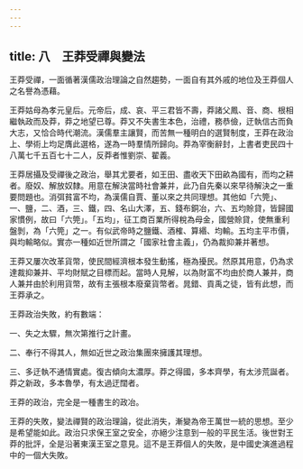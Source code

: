 ```yaml
---
---
---
```

title: 八　王莽受禪與變法
---




王莽受禪，一面循著漢儒政治理論之自然趨勢，一面自有其外戚的地位及王莽個人之名譽為憑藉。

王莽姑母為孝元皇后。元帝后，成、哀、平三君皆不壽，莽諸父鳳、音、商、根相繼執政而及莽，莽之地望已尊。莽又不失書生本色，治禮，務恭儉，迂執信古而負大志，又恰合時代潮流。漢儒羣主讓賢，而苦無一種明白的選賢制度，王莽在政治上、學術上均足膺此選格，遂為一時羣情所歸向。莽為宰衡辭封，上書者吏民四十八萬七千五百七十二人，反莽者惟劉崇、翟義。

王莽居攝及受禪後之政治，舉其尤要者，如王田、盡收天下田畝為國有，而均之耕者。廢奴、解放奴隸。用意在解決當時社會兼并，此乃自先秦以來早待解決之一重要問題也。消弭貧富不均，為漢儒自賈、董以來之共同理想。其他如「六筦」、一、鹽，二、酒，三、鐵，四、名山大澤，五、錢布銅冶，六、五均賒貸，皆歸國家慣例，故曰「六筦」。「五均」，征工商百業所得稅為母金，國營賒貸，使無重利盤剝，為「六筦」之一。有似武帝時之鹽鐵、酒榷、算緡、均輸。五均主平市價，與均輸略似。實亦一種如近世所謂之「國家社會主義」，仍為裁抑兼并著想。

王莽又屢次改革貨幣，使民間經濟根本發生動搖，極為擾民。然原其用意，仍為求達裁抑兼并、平均財賦之目標而起。當時人見解，以為財富不均由於商人兼并，商人兼并由於利用貨幣，故有主張根本廢棄貨幣者。晁錯、貢禹之徒，皆有此想，而王莽承之。

王莽政治失敗，約有數端：

一、失之太驟，無次第推行之計畫。

二、奉行不得其人，無如近世之政治集團來擁護其理想。

三、多迂執不通情實處。復古傾向太濃厚。莽之得國，多本齊學，有太涉荒誕者。莽之新政，多本魯學，有太過迂闊者。

王莽的政治，完全是一種書生的政冶。

王莽的失敗，變法禪賢的政治理論，從此消失，漸變為帝王萬世一統的思想。至少是希望能如此。政治只求保王室之安全，亦絕少注意到一般的平民生活。後世對王莽的批評，全是沿著東漢王室之意見。這不是王莽個人的失敗，是中國史演進過程中的一個大失敗。